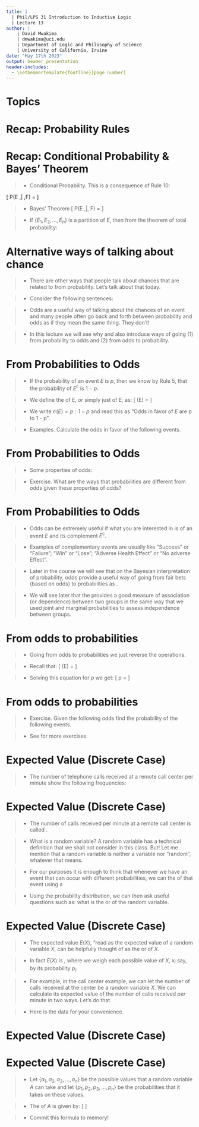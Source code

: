```yaml
---
title: | 
  | Phil/LPS 31 Introduction to Inductive Logic
  | Lecture 13
author: |
    | David Mwakima
    | dmwakima@uci.edu
    | Department of Logic and Philosophy of Science
    | University of California, Irvine
date: "May 17th 2023"
output: beamer_presentation
header-includes:
  - \setbeamertemplate{footline}[page number]
---
```


# Topics

\begin{itemize}
\item Odds
\item Expected Value (Discrete Case Only)
\end{itemize}

# Recap: Probability Rules

\begin{itemize}
\item[Rule 1] $P(S) = 1$ 
\item[Rule 2] $0 \leq P(E) \leq 1$ 
\item[Rule 3] If $E \cap F = \emptyset$, then $P(E \cup F) = P(E) + P(F)$ (Special Disjunction Rule)
\item[Rule 4] $P(E \cup E^{c}) = 1$ 
\item[Rule 5] $P(E^c) = 1 - P(E)$
\item[Rule 6] $P(\emptyset) = 0$ 
\item[Rule 7] $P(E) = P(E \cap F) + P(E \cap F^{c})$
\item[Rule 8] $P(E \cup F) = P(E) + P(F) - P(E \cap F)$ (General Disjunction Rule)
\item[Rule 9] $P(E \cap F) = P(E) \times P(F)$ if $E$ and $F$ are independent.
\item[Rule 10] $P(E \cap F) = P(E) \times P(F | E)$ if $E$ and $F$ are dependent.
\end{itemize}

# Recap: Conditional Probability & Bayes' Theorem

>- Conditional Probability. This is a consequence of Rule 10:

\[
P(E \,| \,F) = \frac{P(E \cap F)}{P(F)}
\]

>- Bayes' Theorem
\[
P(E \,|\, F) = \frac{P(F | E)P(E)}{P(F)}
\]

>- If $\{E_{1}, E_{2},\dots, E_{n}\}$ is a partition of $E$, then from the theorem of total probability:
\begin{center}
\[
\begin{aligned}
P(E \,| \, F) &= \frac{P(F\, |\, E)P(E)}{P(F\,|\,E_{1})P(E_{1}) +\dots + P(F\,|\,E_{n})P(E_{n})} \nonumber  \\
              &= \frac{P(F \,|\, E)P(E)}{\sum_{i = 1}^{n}P(F\,|\,E_{i})P(E_{i})}
\end{aligned}
\]
\end{center}


# Alternative ways of talking about chance

>- There are other ways that people talk about chances that are related to \textcolor{red}{but different} from probability. Let's talk about that today. 

>- Consider the following sentences: 
\begin{itemize}
\item The \textcolor{red}{odds} are 3 to 2 in favor of Mage winning the 2023 Kentucky Derby. 
\item The \textcolor{red}{odds are fifty fifty} that Real Madrid will beat Manchester City in the Champions League Semi-Final Today.
\end{itemize}

>- Odds are a useful way of talking about the chances of an event and many people often go back and forth between probability and odds as if they mean the same thing. They don't!

>- In this lecture we will see why and also introduce ways of going (1) from probability to odds and (2) from odds to probability.

# From Probabilities to Odds

>- If the probability of an event $E$ is $p$, then we know by Rule 5, that the probability of $E^{c}$ is $1 - p$. 

>- We define the \textcolor{red}{odds in favor} of E, or simply just \textcolor{red}{odds} of $E$, as: \[
\mathcal{O}(E) = \frac{p}{1 - p}
\]

>- We write $\mathcal{O}(E) = p:1 - p$ and read this as "Odds in favor of $E$ are p to 1 - p".

>- Examples. Calculate the odds in favor of the following events.\begin{itemize}
\item[(1)] The odds of Manchester City winning if the probability that Manchester City will win after being ahead 2 - 0 at half time is 0.8.
\item[(2)] The odds of having two girls, if the probability that a family has two children who are both girls is $\frac{1}{4}$. 
\end{itemize}

# From Probabilities to Odds

>- Some properties of odds: \begin{itemize} 
\item[(1)] $\mathcal{O}(E)$ can be any real number in the interval $[0, +\infty)$.
\item[(2)] If $\mathcal{O}(E)$ > 1, then $P(E) > P(E^{c})$
\item[(3)] If $\mathcal{O}(E)$ < 1, then $P(E) < P(E^{c})$
\item[(4)] If $\mathcal{O}(E) = 1$, then $P(E) = P(E^{c})$
\item[(5)] $\mathcal{O}(E)$ is invariant to scaling.
\item[(6)] $\mathcal{O}(E^{c})$, read as "odds against $E$" is given by the reciprocal of $\mathcal{O}(E)$
\end{itemize}

>- Exercise. What are the ways that probabilities are different from odds given these properties of odds?

# From Probabilities to Odds

>- Odds can be extremely useful if what you are interested in is \textcolor{red}{the relative likelihood} of an event $E$ and its complement $E^{c}$. 

>- Examples of complementary events are usually \textcolor{red}{binary events} like "Success" or "Failure"; "Win" or "Lose"; "Adverse Health Effect" or "No adverse Effect".

>- Later in the course we will see that on the Bayesian interpretation of probability, odds provide a useful way of going from fair bets (based on odds) to probabilities as \textcolor{red}{degrees of belief}.

>- We will see later that the \textcolor{red}{Odds Ratio} provides a good measure of association (or dependence) between two groups in the same way that we used joint and marginal probabilities to assess independence between groups.

# From odds to probabilities

>- Going from odds to probabilities we just reverse the operations.

>- Recall that: \[
\mathcal{O}(E) = \frac{p}{1 - p}
\]

>- Solving this equation for $p$ we get:
\[
p = \frac{\mathcal{O}(E)}{1 + \mathcal{O}(E)}
\]

# From odds to probabilities

>- Exercise. Given the following odds find the probability of the following events. \begin{itemize} \item[(1)] The odds of Real Madrid making it to the final after being 3 - 0 down at the 80th minute is 1:9.
\item[(2)] There are even odds of getting a head after tossing a coin once.
\end{itemize}

>- See \textcolor{red}{Homework 7} for more exercises.


# Expected Value (Discrete Case)

>- The number of telephone calls received at a remote call center per minute show the following frequencies:
\begin{center}
\begin{tabular}{c c}\hline
Number of Calls & Count \\ \hline
1 & 10\\
2 & 8\\
3 & 4\\
4 & 4\\
5 & 2\\
6 & 2\\
7 & 1\\
8 & 1 \\ \hline
TOTAL & 32 \\
\hline
\end{tabular}
\end{center}

# Expected Value (Discrete Case)

>- The number of calls received per minute at a remote call center is called \textcolor{red}{a random variable}. 

>- What is a random variable? A random variable has a technical definition that we shall not consider in this class. But! Let me mention that a random variable is neither a variable nor "random", whatever that means.

>- For our purposes it is enough to think that whenever we have an event that can occur with different probabilities, we can \textcolor{red}{model} the \textcolor{red}{number of occurrences} of that event using a \textcolor{red}{probability distribution}

>- Using the probability distribution, we can then ask useful questions such as: what is the \textcolor{red}{expected value} or \textcolor{red}{expectation} of the random variable.

# Expected Value (Discrete Case)

>- The expected value $E(X)$, "read as the expected value of a random variable $X$, can be helpfully thought of as the \textcolor{red}{average} or \textcolor{red}{mean} of $X$.

>- In fact $E(X)$ is \textcolor{red}{a weighted average}, where we weigh each possible value of $X$, $x_{i}$ say, by its probability $p_{i}$. 

>- For example, in the call center example, we can let the number of calls received at the center be a random variable $X$. We can calculate its expected value of the number of calls received per minute in two ways. Let's do that.

>- Here is the data for your convenience.

# Expected Value (Discrete Case)

\begin{center}
\begin{tabular}{c c}\hline
Number of Calls & Count \\ \hline
1 & 10\\
2 & 8\\
3 & 4\\
4 & 4\\
5 & 2\\
6 & 2\\
7 & 1\\
8 & 1 \\ \hline
TOTAL & 32 \\
\hline
\end{tabular}
\end{center}


# Expected Value (Discrete Case)

>- Let $\{ a_{1}, a_{2}, a_{3}, \dots, a_{n} \}$ be the possible values that a random variable $A$ can take and let $\{ p_{1}, p_{2}, p_{3}, \dots, p_{n}\}$ be the probabilities that it takes on these values.

>- The \textcolor{red}{expected value} of $A$ is given by:
\[
\begin{aligned}
E(A) &= a_{1}p_{1} + a_{2}p_{2} + a_{3}p_{3} + \dots + a_{n}p_{n} \\
    &= \sum_{i = 1}^{n} a_{i}p_{i}
\end{aligned}
\]

>- Commit this formula to memory!









